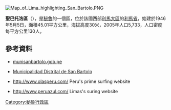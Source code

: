 [[Image:Map_of_Lima_highlighting_San_Bartolo.PNG|right]]
{{Coord|12|25|S|76|47|W|display=title}}

'''聖巴托洛區'''（{{lang-es|Distrito de San Bartolo}}），是[[秘魯|秘魯]]的一個區，位於該國西部[[利馬大區|利馬大區]]的[[利馬省|利馬省]]，始建於1946年5月5日，面積45.01平方公里，海拔高度30米，2005年人口5,733，人口密度每平方公里130人。

==參考資料==
* [http://www.munisanbartolo.gob.pe munisanbartolo.gob.pe] {{Wayback|url=http://www.munisanbartolo.gob.pe/ |date=20190828032959 }}
* {{es}} [http://www.munisanbartolo.gob.pe/ Municipalidad Distrital de San Bartolo] {{Wayback|url=http://www.munisanbartolo.gob.pe/ |date=20190828032959 }}
* {{es}} http://www.olasperu.com/ {{Wayback|url=http://www.olasperu.com/ |date=20210225164208 }}  Peru's prime surfing website
* {{es}} http://www.peruazul.com/ {{Wayback|url=http://www.peruazul.com/ |date=20210227081239 }} Limas's suring website

{{Peru-geo-stub}}
[[Category:秘魯行政區|Category:秘魯行政區]]